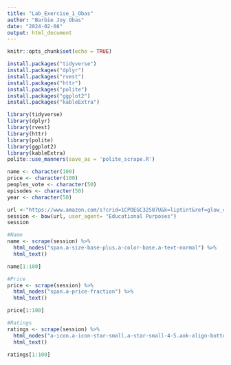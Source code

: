 ```yaml
---
title: "Lab_Exercise_1_Obas"
author: "Barbie Joy Obas"
date: "2024-02-08"
output: html_document
---
```


```r
knitr::opts_chunk$set(echo = TRUE)
```

```r
install.packages("tidyverse")
install.packages("dplyr")
install.packages("rvest")
install.packages("httr")
install.packages("polite")
install.packages("ggplot2")
install.packages("kableExtra")

library(tidyverse)
library(dplyr)
library(rvest)
library(httr)
library(polite)
library(ggplot2)
library(kableExtra)
polite::use_manners(save_as = 'polite_scrape.R')

```

```r
name <- character(100)
price <- character(100)
peoples_vote <- character(50)
episodes <- character(50)
year <- character(50)

url <-"https://www.amazon.com/s?crid=1CPOEGC32507U&k=liptint&ref=glow_cls&refresh=1&sprefix=liptin%2Caps%2C320"
session <- bow(url, user_agent= "Educational Purposes")
session

#Name
name <- scrape(session) %>%
  html_nodes("span.a-size-base-plus.a-color-base.a-text-normal") %>%
  html_text()

name[1:100]

#Price
price <- scrape(session) %>%
  html_nodes("span.a-price-fraction") %>%
  html_text()

price[1:100]

#Ratings
ratings <- scrape(session) %>%
  html_nodes("a-icon.a-icon-star-small.a-star-small-4-5.aok-align-bottom") %>%
  html_text()

ratings[1:100]
```

